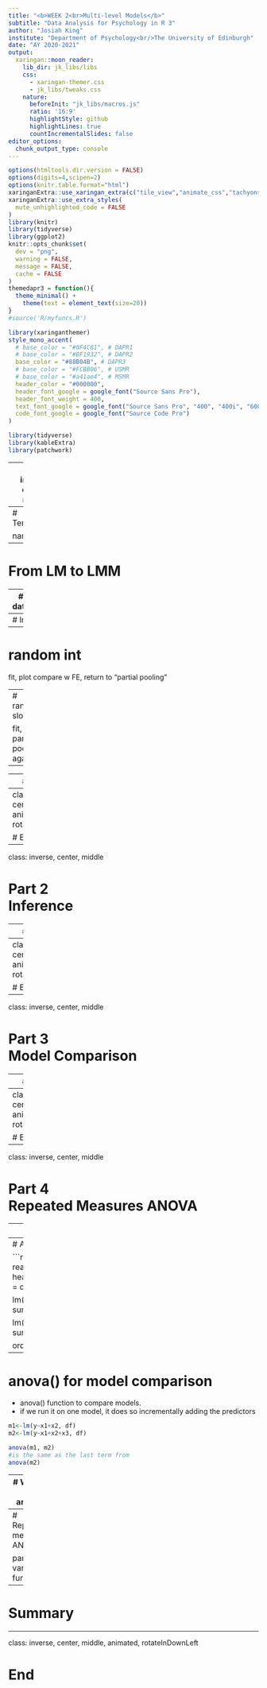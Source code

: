 ```yaml
---
title: "<b>WEEK 2<br>Multi-level Models</b>"
subtitle: "Data Analysis for Psychology in R 3"
author: "Josiah King"
institute: "Department of Psychology<br/>The University of Edinburgh"
date: "AY 2020-2021"
output:
  xaringan::moon_reader:
    lib_dir: jk_libs/libs
    css: 
      - xaringan-themer.css
      - jk_libs/tweaks.css
    nature:
      beforeInit: "jk_libs/macros.js"
      ratio: '16:9'
      highlightStyle: github
      highlightLines: true
      countIncrementalSlides: false
editor_options:
  chunk_output_type: console
---
```



```r
options(htmltools.dir.version = FALSE)
options(digits=4,scipen=2)
options(knitr.table.format="html")
xaringanExtra::use_xaringan_extra(c("tile_view","animate_css","tachyons"))
xaringanExtra::use_extra_styles(
  mute_unhighlighted_code = FALSE
)
library(knitr)
library(tidyverse)
library(ggplot2)
knitr::opts_chunk$set(
  dev = "png",
  warning = FALSE,
  message = FALSE,
  cache = FALSE
)
themedapr3 = function(){
  theme_minimal() + 
    theme(text = element_text(size=20))
}
#source('R/myfuncs.R')
```

```r
library(xaringanthemer)
style_mono_accent(
  # base_color = "#0F4C81", # DAPR1
  # base_color = "#BF1932", # DAPR2
  base_color = "#88B04B", # DAPR3 
  # base_color = "#FCBB06", # USMR
  # base_color = "#a41ae4", # MSMR
  header_color = "#000000",
  header_font_google = google_font("Source Sans Pro"),
  header_font_weight = 400,
  text_font_google = google_font("Source Sans Pro", "400", "400i", "600", "600i"),
  code_font_google = google_font("Source Code Pro")
)
```


```r
library(tidyverse)
library(kableExtra)
library(patchwork)
```

---
class: inverse, center, middle

# Part 1<br>LM to LMM

---
# Terminology

names

---
# From LM to LMM


---
# data

---
# lm

---
# random int

fit, plot
compare w FE, return to "partial pooling"

---
# random slopes

fit, plot
partial pooling again.


---



---
# Summary

LM to LMM
notation
Random intercepts
Random slopes

---
class: inverse, center, middle, animated, rotateInDownLeft

# End of Part 1

---
class: inverse, center, middle

# Part 2<br>Inference

---
# Summary

Inference, df etc.


---
class: inverse, center, middle, animated, rotateInDownLeft

# End of Part 2

---
class: inverse, center, middle

# Part 3<br>Model Comparison

---
# Summary


---
class: inverse, center, middle, animated, rotateInDownLeft

# End of Part 3

---
class: inverse, center, middle

# Part 4<br>Repeated Measures ANOVA


---
# ANOVA is a special case of linear model

- anova is essentially lm with categorical predictors. examines group mean differences
- does it by partitioning variance.
- can calculate more easily by hand.
- still fairly popular in psychology because we often design experiments with discrete conditions. means we can balance designs and examine condition mean differences

---
# ANOVA in R

```r
df <- read.table("~/Desktop/jk_codebits/wip/data/growth.txt", header=T) %>%
  rename(y = gain, x1 = supplement, x2 = diet)
  
lm(y ~ x1, df) %>% anova()
aov(y~x1,df) %>% summary

lm(y ~ x1+x2, df) %>% anova()
aov(y~x1+x2,df) %>% summary
```

order matters (when using type 1 SS as above)

---
# anova() for model comparison


- anova() function to compare models. 
- if we run it on one model, it does so incrementally adding the predictors
```r
m1<-lm(y~x1+x2, df)
m2<-lm(y~x1+x2+x3, df)

anova(m1, m2)
#is the same as the last term from
anova(m2)
```



---
# Why use 1 vs another?

anova asks the question "are there differences between group means?/is there an effect of x?". 
the coefficient tests from the linear model ask "*what* are the differences between group means?/*what* is the effect of x?"

anova requires post-hoc tests comparing specific differences, but has the advantage of conducting fewer tests. 

---
# Repeated measures ANOVA


partitioning variance further



---
# Summary



---
class: inverse, center, middle, animated, rotateInDownLeft

# End

